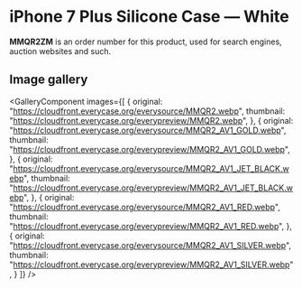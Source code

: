 
# iPhone 7 Plus Silicone Case — White

<Callout type='info' emoji='👉🏻'>**MMQR2ZM** is an order number for this product, used for search engines, auction websites and such.</Callout>

## Image gallery

<GalleryComponent
    images={[
      {
        original: "https://cloudfront.everycase.org/everysource/MMQR2.webp",
        thumbnail: "https://cloudfront.everycase.org/everypreview/MMQR2.webp",
      },
      {
        original: "https://cloudfront.everycase.org/everysource/MMQR2_AV1_GOLD.webp",
        thumbnail: "https://cloudfront.everycase.org/everypreview/MMQR2_AV1_GOLD.webp",
      },
      {
        original: "https://cloudfront.everycase.org/everysource/MMQR2_AV1_JET_BLACK.webp",
        thumbnail: "https://cloudfront.everycase.org/everypreview/MMQR2_AV1_JET_BLACK.webp",
      },
      {
        original: "https://cloudfront.everycase.org/everysource/MMQR2_AV1_RED.webp",
        thumbnail: "https://cloudfront.everycase.org/everypreview/MMQR2_AV1_RED.webp",
      },
      {
        original: "https://cloudfront.everycase.org/everysource/MMQR2_AV1_SILVER.webp",
        thumbnail: "https://cloudfront.everycase.org/everypreview/MMQR2_AV1_SILVER.webp",
      }
    ]}
  />
